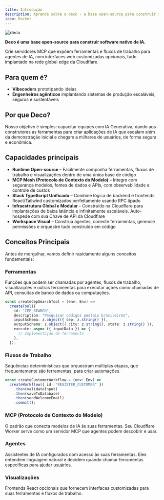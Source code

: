```yaml
---
title: Introdução
description: Aprenda sobre o deco - a base open-source para construir software nativo de IA
icon: Rocket
---
```


![deco](https://assets.decocache.com/mcp/9a3facd8-1199-4635-becc-bdc3f5ee7ab1/deco-banner-capy.png)

**Deco é uma base open-source para construir software nativo de IA.**

Crie servidores MCP que expõem ferramentas e fluxos de trabalho para agentes de IA, com interfaces web customizadas opcionais, tudo implantado na rede global edge da Cloudflare.

## Para quem é?

- **Vibecoders** prototipando ideias
- **Engenheiros agênticos** implantando sistemas de produção escaláveis, seguros e sustentáveis

## Por que Deco?

Nosso objetivo é simples: capacitar equipes com IA Generativa, dando aos construtores as ferramentas para criar aplicações de IA que escalam além da demonstração inicial e chegam a milhares de usuários, de forma segura e econômica.

## Capacidades principais

- **Runtime Open-source** – Facilmente componha ferramentas, fluxos de trabalho e visualizações dentro de uma única base de código
- **MCP Mesh (Protocolo de Contexto do Modelo)** – Integre com segurança modelos, fontes de dados e APIs, com observabilidade e controle de custos
- **Stack TypeScript Unificado** – Combine lógica de backend e frontends React/Tailwind customizados perfeitamente usando RPC tipado
- **Infraestrutura Global e Modular** – Construído na Cloudflare para implantações de baixa latência e infinitamente escaláveis. Auto-hospede com sua Chave de API da Cloudflare
- **Workspace Visual** – Construa agentes, conecte ferramentas, gerencie permissões e orquestre tudo construído em código

## Conceitos Principais

Antes de mergulhar, vamos definir rapidamente alguns conceitos fundamentais:

### Ferramentas
Funções que podem ser chamadas por agentes, fluxos de trabalho, visualizações e outras ferramentas para executar ações como chamadas de API, consultas de banco de dados ou computações.

```typescript
const createCepSearchTool = (env: Env) =>
  createTool({
    id: "CEP_SEARCH",
    description: "Pesquisar códigos postais brasileiros",
    inputSchema: z.object({ cep: z.string() }),
    outputSchema: z.object({ city: z.string(), state: z.string() }),
    execute: async ({ inputData }) => {
      // Implementação da ferramenta
    },
  });
```

### Fluxos de Trabalho
Sequências determinísticas que orquestram múltiplas etapas, que frequentemente são ferramentas, para criar automações.

```typescript
const createCustomerWorkflow = (env: Env) =>
  createWorkflow({ id: "REGISTER_CUSTOMER" })
    .then(validateInput)
    .then(saveToDatabase) 
    .then(sendWelcomeEmail)
    .commit();
```

### MCP (Protocolo de Contexto do Modelo)
O padrão que conecta modelos de IA às suas ferramentas. Seu Cloudflare Worker serve como um servidor MCP que agentes podem descobrir e usar.

### Agentes
Assistentes de IA configurados com acesso às suas ferramentas. Eles entendem linguagem natural e decidem quando chamar ferramentas específicas para ajudar usuários.

### Visualizações
Frontends React opcionais que fornecem interfaces customizadas para suas ferramentas e fluxos de trabalho.